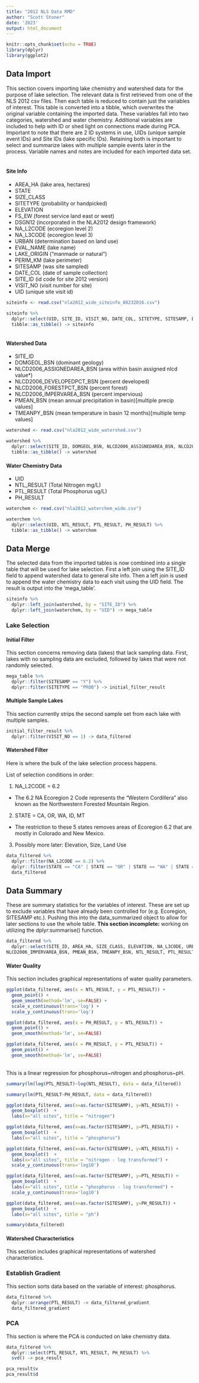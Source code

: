 ---
title: "2012 NLS Data RMD"
author: "Scott Stoner"
date: '2023'
output: html_document
---

```{r setup, include=FALSE}
knitr::opts_chunk$set(echo = TRUE)
library(dplyr)
library(ggplot2)
```

## Data Import

This section covers importing lake chemistry and watershed data for the purpose of lake selection. The relevant data is first retrieved from one of the NLS 2012 csv files. Then each table is reduced to contain just the variables of interest. This table is converted into a tibble, which overwrites the original variable containing the imported data. These variables fall into two categories, watershed and water chemistry. Additional variables are included to help with ID or shed light on connections made during PCA. Important to note that there are 2 ID systems in use, UIDs (unique sample event IDs) and Site IDs (lake specific IDs). Retaining both is important to select and summarize lakes with multiple sample events later in the process. Variable names and notes are included for each imported data set. \
\

#### Site Info

- AREA_HA (lake area, hectares)
- STATE
- SIZE_CLASS
- SITETYPE (probability or handpicked)
- ELEVATION
- FS_EW (forest service land east or west)
- DSGN12 (incorporated in the NLA2012 design framework)
- NA_L2CODE (ecoregion level 2)
- NA_L3CODE (ecoregion level 3)
- URBAN (determination based on land use)
- EVAL_NAME (lake name)
- LAKE_ORIGIN (“manmade or natural”)
- PERIM_KM (lake perimeter)
- SITESAMP (was site sampled)
- DATE_COL (date of sample collection)
- SITE_ID (id code for site 2012 version)
- VISIT_NO (visit number for site)
- UID (unique site visit id)

``` {r import_siteinfo}
siteinfo <- read.csv("nla2012_wide_siteinfo_08232016.csv")

siteinfo %>% 
  dplyr::select(UID, SITE_ID, VISIT_NO, DATE_COL, SITETYPE, SITESAMP, DSGN12, EVAL_NAME, STATE, ELEVATION, AREA_HA, PERIM_KM, SIZE_CLASS, FS_EW, NA_L2CODE, NA_L3CODE, URBAN, LAKE_ORIGIN) %>%
  tibble::as_tibble() -> siteinfo
  
```

#### Watershed Data

- SITE_ID
- DOMGEOL_BSN (dominant geology)
- NLCD2006_ASSIGNEDAREA_BSN (area within basin assigned nlcd value*)
- NLCD2006_DEVELOPEDPCT_BSN (percent developed)
- NLCD2006_FORESTPCT_BSN (percent forest)
- NLCD2006_IMPERVAREA_BSN (percent impervious)
- PMEAN_BSN (mean annual precipitation in basin)[multiple precip values]
- TMEANPY_BSN (mean temperature in basin 12 months)[multiple temp values]


``` {r import_watershed}
watershed <- read.csv("nla2012_wide_watershed.csv")

watershed %>%
  dplyr::select(SITE_ID, DOMGEOL_BSN, NLCD2006_ASSIGNEDAREA_BSN, NLCD2006_DEVELOPEDPCT_BSN, NLCD2006_FORESTPCT_BSN, NLCD2006_IMPERVAREA_BSN, PMEAN_BSN, TMEANPY_BSN) %>%
  tibble::as_tibble() -> watershed
```

#### Water Chemistry Data

- UID
- NTL_RESULT (Total Nitrogen mg/L)
- PTL_RESULT (Total Phosphorus ug/L)
- PH_RESULT

``` {r import_waterchem}
waterchem <- read.csv("nla2012_waterchem_wide.csv")

waterchem %>%
  dplyr::select(UID, NTL_RESULT, PTL_RESULT, PH_RESULT) %>%
  tibble::as_tibble() -> waterchem
```

## Data Merge

The selected data from the imported tables is now combined into a single table that will be used for lake selection. First a left join using the SITE_ID field to append watershed data to general site info. Then a left join is used to append the water chemistry data to each visit using the UID field. The result is output into the 'mega_table'.

``` {r mega_merge}
siteinfo %>%
  dplyr::left_join(watershed, by = "SITE_ID") %>%
  dplyr::left_join(waterchem, by = "UID") -> mega_table
```

### Lake Selection \

#### Initial Filter

This section concerns removing data (lakes) that lack sampling data. First, lakes with no sampling data are excluded, followed by lakes that were not randomly selected.

``` {r initial_filter}
mega_table %>%
  dplyr::filter(SITESAMP == "Y") %>%
  dplyr::filter(SITETYPE == "PROB") -> initial_filter_result
```

#### Multiple Sample Lakes

This section currently strips the second sample set from each lake with multiple samples.

``` {r second_sample_strip}
initial_filter_result %>%
  dplyr::filter(VISIT_NO == 1) -> data_filtered
```


#### Watershed Filter

Here is where the bulk of the lake selection process happens. 

List of selection conditions in order:

1. NA_L2CODE = 6.2
  - The 6.2 NA Ecoregion 2 Code represents the "Western Cordillera" also known as the Northwestern Forested Mountain Region.
2. STATE = CA, OR, WA, ID, MT
  - The restriction to these 5 states removes areas of Ecoregion 6.2 that are mostly in Colorado and New Mexico.
3. Possibly more later: Elevation, Size, Land Use

``` {r lake_selection}
data_filtered %>%
  dplyr::filter(NA_L2CODE == 6.2) %>%
  dplyr::filter(STATE == "CA" | STATE == "OR" | STATE == "WA" | STATE == "ID" | STATE == "MT") -> data_filtered
  data_filtered
```

## Data Summary

These are summary statistics for the variables of interest. These are set up to exclude variables that have already been controlled for (e.g. Ecoregion, SITESAMP etc.). Pushing this into the data_summarized object to allow for later sections to use the whole table. **This section incomplete:** working on utilizing the dplyr:summarise() function. 

``` {r data_summary}
data_filtered %>%
  dplyr::select(SITE_ID, AREA_HA, SIZE_CLASS, ELEVATION, NA_L3CODE, URBAN, LAKE_ORIGIN, DOMGEOL_BSN, NLCD2006_ASSIGNEDAREA_BSN,NLCD2006_DEVELOPEDPCT_BSN, NLCD2006_FORESTPCT_BSN,NLCD2006_IMPERVAREA_BSN, NLCD2006_FORESTPCT_BSN,
NLCD2006_IMPERVAREA_BSN, PMEAN_BSN, TMEANPY_BSN, NTL_RESULT, PTL_RESULT, PH_RESULT) -> data_summarized
```

#### Water Quality

This section includes graphical representations of water quality parameters.

``` {r water_quality_scatterplots}
ggplot(data_filtered, aes(x = NTL_RESULT, y = PTL_RESULT)) +
  geom_point() +
  geom_smooth(method='lm', se=FALSE) +
  scale_x_continuous(trans='log') +
  scale_y_continuous(trans='log')

ggplot(data_filtered, aes(x = PH_RESULT, y = NTL_RESULT)) +
  geom_point() +
  geom_smooth(method='lm', se=FALSE)

ggplot(data_filtered, aes(x = PH_RESULT, y = PTL_RESULT)) +
  geom_point() +
  geom_smooth(method='lm', se=FALSE)
```
\
This is a linear regression for phosphorus~nitrogen and phosphorus~pH.

```{r water_quality_linreg}
summary(lm(log(PTL_RESULT)~log(NTL_RESULT), data = data_filtered))

summary(lm(PTL_RESULT~PH_RESULT, data = data_filtered))
```

``` {r water_quality_boxplots}
ggplot(data_filtered, aes(x=as.factor(SITESAMP), y=NTL_RESULT)) +
  geom_boxplot()  +
  labs(x="all sites", title = "nitrogen")

ggplot(data_filtered, aes(x=as.factor(SITESAMP), y=PTL_RESULT)) +
  geom_boxplot()  +
  labs(x="all sites", title = "phosphorus")

ggplot(data_filtered, aes(x=as.factor(SITESAMP), y=NTL_RESULT)) +
  geom_boxplot()  +
  labs(x="all sites", title = "nitrogen - log transformed") +
  scale_y_continuous(trans='log10')

ggplot(data_filtered, aes(x=as.factor(SITESAMP), y=PTL_RESULT)) +
  geom_boxplot()  +
  labs(x="all sites", title = "phosphorus - log transformed") + 
  scale_y_continuous(trans='log10')

ggplot(data_filtered, aes(x=as.factor(SITESAMP), y=PH_RESULT)) +
  geom_boxplot()  +
  labs(x="all sites", title = "ph")
```

``` {r water_quality_summary}
summary(data_filtered)
```

#### Watershed Characteristics

This section includes graphical representations of watershed characteristics.

### Establish Gradient

This section sorts data based on the variable of interest: phosphorus.

``` {r gradient_establisher}
data_filtered %>%
  dplyr::arrange(PTL_RESULT) -> data_filtered_gradient
  data_filtered_gradient
```

### PCA 

This section is where the PCA is conducted on lake chemistry data.

``` {r PCA}
data_filtered %>%
  dplyr::select(PTL_RESULT, NTL_RESULT, PH_RESULT) %>%
  svd() -> pca_result

pca_result$v
pca_result$d
```
